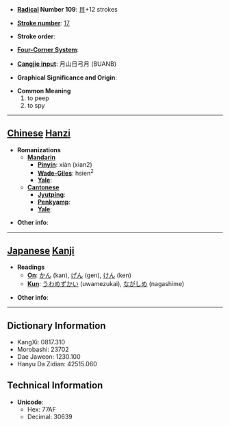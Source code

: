 * '''[[Wiktionary:Chinese radical index| Radical]] Number 109''': [[Wiktionary:Chinese radical index 目|目]]+12 strokes

* '''[[Wiktionary:Chinese total strokes index|Stroke number]]''': [[Wiktionary:Chinese total strokes index 17|17]]

* '''Stroke order''': 

* '''[[Wiktionary:Chinese four corner index|Four-Corner System]]''': 

* '''[[Wiktionary:Chinese Cangjie index|Cangjie input]]''': 月山日弓月 (BUANB)

* '''Graphical Significance and Origin''': 

* '''Common Meaning'''
*#to peep
*# to spy


----

== [[Chinese]] [[Hanzi]] ==

* '''Romanizations'''
** '''[[Mandarin]]'''
*** '''[[Pinyin]]''': xián (xian2)
*** '''[[Wade-Giles]]''': hsien<sup>2</sup>
*** '''[[Yale]]''': 
** '''[[Cantonese]]'''
*** '''[[Jyutping]]''':
*** '''[[Penkyamp]]''': 
*** '''[[Yale]]''': 

* '''Other info''': 

----

== [[Japanese]] [[Kanji]] ==

* '''Readings'''
** '''[[On]]''': [[かん]] (kan), [[げん]] (gen), [[けん]] (ken)
** '''[[Kun]]''': [[うわめずかい]] (uwamezukai), [[ながしめ]] (nagashime)

* '''Other info''':  

----

== Dictionary Information ==

* KangXi: 0817.310
* Morobashi: 23702
* Dae Jaweon: 1230.100
* Hanyu Da Zidian: 42515.060

== Technical Information ==

* '''Unicode''':
** Hex: 77AF
** Decimal: 30639